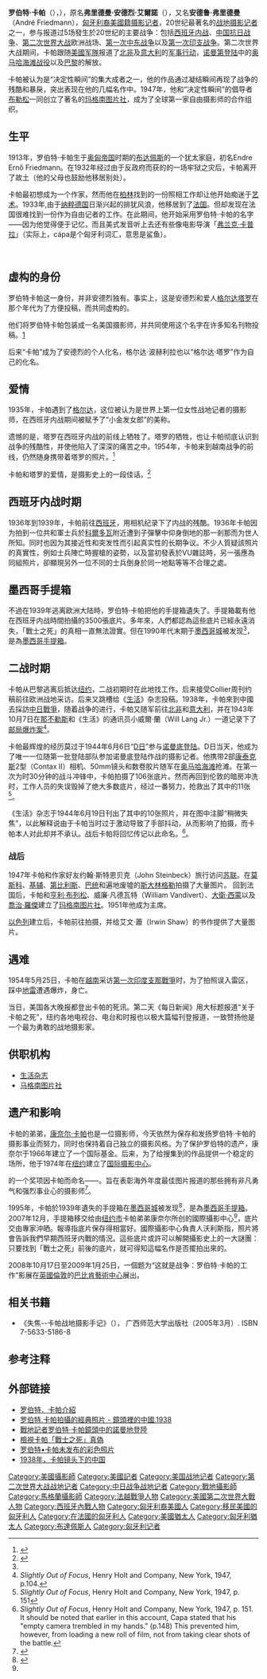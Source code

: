 {{multiple issues|
{{expand|time=2013-09-29T05:19:14+00:00}}
{{refimprove|time=2013-09-29T05:19:14+00:00}}
}}
{{Infobox journalist
| name        = 安德鲁·弗里德曼<br>{{small|André Friedmann}}<br>{{small|罗伯特·卡帕}}<br />{{small|Robert Capa}}
| image       = RobertCapabyGerdaTaro.jpg
| caption     = 
| birthname   =  弗里德曼·安德烈·艾爾諾
| birth_date  = 1913年10月22日
| birth_place = {{flagicon image|Flag of Austria-Hungary 1869-1918.svg}} [[奥匈帝国|奥匈帝国]][[布达佩斯|布达佩斯]]
| death_date  = {{Death date and age|1954|5|25|1913|10|23}}
| death_place = {{flagicon image|Flag of South Vietnam.svg}} [[越南共和國|越南共和國]][[太平市_(越南)|太平市]]
| education   = 
| occupation  = 战地摄影记者
| alias       = 
| title       = 
| family      = 
| spouse      = 
| domesticpartner =
| children    = 
| relatives   = 
| ethnic      = 
| religion    = 
| salary      = 
| networth    = 
| credits     = 参与报道过五场二十世纪最为重要的战争，[[玛格南图片社|玛格南图片社]]创始人之一
| agent       = 
| URL         = 
}}

'''罗伯特·卡帕'''（{{lang-en|Robert Capa}}），{{bd|1913年|10月22日|1954年|5月25日|catIdx=K}}），原名'''弗里德曼·安德烈·艾爾諾'''（{{lang-hu|Friedmann Endre Ernő }}），又名'''安德鲁·弗里德曼'''（André Friedmann），[[匈牙利|匈牙利裔]][[美国|美國籍]][[摄影记者|摄影记者]]，20世纪最著名的[[戰地記者|战地摄影记者]]之一，参与报道过5场發生於20世纪的主要战争：包括[[西班牙内战|西班牙内战]]、[[抗日战争_(中国)|中国抗日战争]]、[[第二次世界大战|第二次世界大战]]欧洲战场、[[第一次中东战争|第一次中东战争]]以及[[第一次印度支那战争|第一次印支战争]]。第二次世界大战期间，卡帕跟随[[美國军隊|美國军隊]]报道了[[北非|北非]]及[[意大利|意大利]]的[[军事行动|军事行动]]，[[诺曼第登陆|诺曼第登陆]]中的[[奧馬哈海灘|奥马哈海滩战役]]以及[[巴黎|巴黎]]的解放。

卡帕被认为是“决定性瞬间”的集大成者之一，他的作品通过凝结瞬间再现了战争的残酷和暴戾，突出表现在他的几幅名作中。1947年，他和“决定性瞬间”的倡导者[[亨利·卡蒂尔-布雷松|布勒松]]一同创立了著名的[[玛格南图片社|玛格南图片社]]，成为了全球第一家自由摄影师的合作组织。

== 生平 ==
1913年，罗伯特·卡帕生于[[奥匈帝国|奥匈帝国]]时期的[[布达佩斯|布达佩斯]]的一个犹太家庭，初名Endre Ernő Friedmann。在1932年经过由于反政府而获的的一场牢狱之灾后，卡帕离开了故土（他的父母也鼓励他移居别处）。

卡帕最初想成为一个作家，然而他在[[柏林|柏林]]找到的一份照相工作却让他开始痴迷于[[艺术|艺术]]。1933年,由于[[纳粹德国|纳粹德国]]日渐兴起的排犹风浪，他移居到了[[法国|法国]]。但却发现在法国很难找到一份作为自由记者的工作。在此期间，他开始采用罗伯特·卡帕的名字——因为他觉得便于记忆，而且美式发音听上去还有些像电影导演「[[弗兰克·卡普拉|弗兰克·卡普拉]]」（实际上，cápa是个匈牙利词汇，意思是鲨鱼）。

<br />

== 虚构的身份 ==
罗伯特卡帕这一身份，并非安德烈独有。事实上，这是安德烈和爱人[[格爾達·塔羅|格尔达塔罗]]在那个年代为了方便投稿，而共同虚构的。

他们将罗伯特卡帕包装成一名美国摄影师，并共同使用这个名字在许多知名刊物投稿。[http://www.collegedaily.cn/api/blog/flipboard/4766]{{Dead link|date=2019年11月 |bot=InternetArchiveBot |fix-attempted=yes }}

后来“卡帕”成为了安德烈的个人化名，格尔达·波赫利拉也以“格尔达·塔罗”作为自己的化名。
<br />

== 爱情 ==
1935年，卡帕遇到了[[格爾達·塔羅|格尔达]]，这位被认为是世界上第一位女性战地记者的摄影师，在西班牙内战期间被赋予了“小金发女郎”的美称。

遗憾的是，塔罗在西班牙内战的前线上牺牲了。塔罗的牺牲，也让卡帕彻底认识到战争的残酷性，并使他陷入了深深的痛苦之中。1954年，卡帕来到越南战争的前线，仍然随身携带着塔罗的照片。<ref>{{Cite web|title=她是世界第一位战地摄影女记者，却被世界遗忘在男人的背后|url=http://www.collegedaily.cn/api/blog/flipboard/4766|work=www.collegedaily.cn|accessdate=2019-03-08}}{{Dead link|date=2019年11月 |bot=InternetArchiveBot |fix-attempted=yes }}</ref>

卡帕和塔罗的爱情，是摄影史上的一段佳话。<ref>{{Cite news|title=Robert Capa and Gerda Taro: love in a time of war|url=https://www.theguardian.com/artanddesign/2012/may/13/robert-capa-gerda-taro-relationship|newspaper=The Observer|date=2012-05-12|accessdate=2019-03-08|issn=0029-7712|language=en-GB|first=Sean|last=O'Hagan}}</ref>
<br />

== 西班牙内战时期 ==


1936年到1939年，卡帕前往[[西班牙|西班牙]]，用相机纪录下了内战的残酷。1936年卡帕因为拍到一位共和軍士兵於[[科爾多瓦_(西班牙)|科爾多瓦]]附近遭到子彈擊中仰身倒地的那一剎那而为世人所知。同时也因为其接近性和突发性而引起真实性的长期争议。不少人質疑該照片的真實性，例如士兵陣亡時握槍的姿勢，以及當初發表於VU雜誌時，另一張應為同組照片，卻顯現另外一位不同的士兵倒身於同一地點等等不合理之處。

== 墨西哥手提箱 ==
不過在1939年逃离欧洲大陆時，罗伯特·卡帕把他的手提箱遺失了。手提箱載有他在西班牙内战時間拍攝的3500張底片。多年來，人們都認為這些底片已經永遠消失，「戰士之死」的真相一直無法證實。但在1990年代末期于[[墨西哥城|墨西哥城]]被发现<ref name="Kennedy-2008"/>，是為[http://www.nytimes.com/interactive/2008/01/25/arts/20080127_CAPA_ZOOM.html 墨西哥手提箱]。

== 二战时期 ==
卡帕从巴黎逃离后抵达[[纽约|纽约]]，二战初期时在此地找工作。后来接受Collier周刊约稿前往欧洲战地采访。后来又跳槽给《[[生活_(雜誌)|生活]]》杂志投稿。1938年，卡帕來到中國去採訪[[抗日戰爭|中日戰爭]]，随着战争的进行，卡帕又随军前往[[北非|北非]]和[[意大利|意大利]]，并在1943年10月7日在[[那不勒斯|那不勒斯]]和《生活》的通讯员小威爾·蘭（Will Lang Jr.）一道记录下了[[1943年那不勒斯邮局爆炸事件|邮局爆炸案]]<ref>''Slightly Out of Focus'', Henry Holt and Company, New York, 1947,  p.104.</ref>。

卡帕最辉煌的经历莫过于1944年6月6日“[[D日|D日]]”参与[[诺曼底登陆|诺曼底登陆]]。D日当天，他成为了唯一一位随第一批登陆部队参加诺曼底登陆作战的摄影记者。他携带2部[[康泰克斯|康泰克斯]]2型（Contax II）相机、50mm镜头和数卷胶片随军在[[奥马哈海滩|奥马哈海滩]]抢滩。在第一次为时30分钟的战斗冲锋中，卡帕拍摄了106张底片。然而再回到伦敦的暗房冲洗时，工作人员的失误毁掉了绝大多数底片，经过一番努力，抢救出了其中的11张<ref>''Slightly Out of Focus'', Henry Holt and Company, New York, 1947, p. 151</ref>。

《生活》杂志于1944年6月19日刊出了其中的10张照片，并在图中注脚“稍微失焦”，以此解释说由于卡帕当时过于激动导致了手部抖动，从而影响了拍摄，而卡帕本人对此却并不承认。战后卡帕将回忆传记以此命名。<ref>''Slightly Out of Focus'', Henry Holt and Company, New York, 1947, p. 151. It should be noted that earlier in this account, Capa stated that his "empty camera trembled in my hands." (p.148) This prevented him, however, from loading a new roll of film, not from taking clear shots of the battle.</ref>。

=== 战后 ===
1947年卡帕和作家好友约翰·斯特恩贝克（John Steinbeck）旅行访问[[苏联|苏联]]。在[[莫斯科|莫斯科]]、[[基辅|基辅]]、[[第比利斯|第比利斯]]、[[巴统|巴统]]和遍地废墟的[[斯大林格勒|斯大林格勒]]拍摄了大量图片。 回到法国后，卡帕和[[亨利·布列松|亨利·布列松]]、威廉·凡德瓦特（William Vandivert）、[[大衛·西蒙|大衛·西蒙]]以及[[喬治·羅傑|喬治·羅傑]]建立了[[玛格南图片社|玛格南图片社]]。1951年他成为主席。

[[以色列|以色列]]建立后，卡帕前往拍摄，并给艾文·蕭（Irwin Shaw）的书作提供了大量图片。

== 遇难 ==
1954年5月25日，卡帕在[[越南|越南]]采访[[第一次印度支那戰爭|第一次印度支那戰爭]]时，为了拍照误入雷区，踩中[[地雷|地雷]]遭遇爆炸，身亡。

当日，美国各大晚报都登出卡帕的死讯。第二天《每日新闻》用大标题报道“关于卡帕之死”，纽约各地电视台、电台和时报也以极大篇幅刊登报道，一致赞扬他是一个最为勇敢的战地摄影家。

== 供职机构 ==
* [[生活杂志|生活杂志]]
* [[马格南图片社|马格南图片社]]

== 遗产和影响 ==
卡帕的弟弟，[[Cornell_Capa|康奈尔·卡帕]]也是一位摄影师，今天依然为保存和发扬罗伯特·卡帕的摄影事业而努力，同时也保持着自己独立的摄影风格。为了保护罗伯特的遗产，康奈尔于1966年建立了一个国际基金。后来，为了给搜集到的作品提供一个稳定的场所，他于1974年在[[纽约|纽约]]建立了[[纽约国际摄影中心|国际摄影中心]]。

{{link-en|海外出版俱乐部|Overseas Press Club}}的一个奖项因卡帕而命名——{{link-en|卡帕金制奖章|Robert Capa Gold Medal}}。旨在表彰海外年度最佳图片报道的那些拥有非凡勇气和强烈事业心的摄影师<ref> {{cite web|url=http://www.opcofamerica.org/opc_awards/archive/byaward/award_capa.php |title=''Overseas Press Club of America'', Awards Archive |language=en |deadurl=yes |archiveurl=https://archive.is/20071105202454/http://www.opcofamerica.org/opc_awards/archive/byaward/award_capa.php |archivedate=2007-11-05 }}</ref>。

1995年，卡帕於1939年遺失的手提箱在[[墨西哥城|墨西哥城]]被发现<ref name="Kennedy-2008">{{cite web |url=http://www.nytimes.com/2008/01/27/arts/design/27kenn.html?_r=1&ref=arts&oref=slogin |title=The Capa Cache |author = Randy Kennedy|publisher = [[纽约时报|纽约时报]]|date = 2008年1月27日}}</ref>，是為[http://www.nytimes.com/interactive/2008/01/25/arts/20080127_CAPA_ZOOM.html 墨西哥手提箱]。2007年12月，手提箱移交给由[[纽约市|纽约市]]卡帕弟弟康奈尔所创的國際攝影中心<ref name="Kennedy-2008" />，底片交由專家沖晒。報導指底片保存得相當好。國際攝影中心負責人沃利斯指，照片將會告訴我們早期西班牙内戰的情況。這些底片或許可以解開攝影史上的一大謎團：只要找到「戰士之死」前後的底片，就可得知這幅名作是否擺拍出來的。

2008年10月17日至2009年1月25日，一個题为“这就是战争：罗伯特·卡帕的工作”影展在[[英國|英國]][[倫敦|倫敦]]的[[巴比肯藝術中心|巴比肯藝術中心]]展出。

== 相关书籍 ==
* 《失焦--卡帕战地摄影手记》（{{lang|en|''Slightly Out of Focus''，1947}}）， 广西师范大学出版社（2005年3月）. ISBN 7-5633-5186-8
== 参考注释 ==
<div class="references-small">
<references />
</div>

== 外部链接 ==
{{commons category|Robert Capa}}
{{Wikiquote}}
* [https://web.archive.org/web/20061208213038/http://www.guxiang.com/yishu/sheying/jiazuo/robert.capa/introduce.htm 罗伯特．卡帕介紹]
* [https://web.archive.org/web/20061006033759/http://zzx.shangdu.com/artchina_art/world_photogy/photo_dashi/dashi_kapa.htm 罗伯特.卡帕拍攝的經典照片 - 鏡頭裡的中國.1938]
* [https://web.archive.org/web/20060908183722/http://medianet.qianlong.com/7692/2004/06/07/33@2094018.htm 戰地記者罗伯特·卡帕鏡頭中的諾曼地登陸]
* [http://www.pbs.org/wnet/americanmasters/database/capa_r.html 檢視卡帕「戰士之死」真偽]
* [https://web.archive.org/web/20140810073307/http://www.cpph.com/15386 罗伯特•卡帕未发布的彩色照片]
* [https://web.archive.org/web/20140810073348/http://www.cpph.com/14359 1938年，卡帕镜头下的中国]

{{Authority control}}
{{DEFAULTSORT:Capa}}
[[Category:美國攝影師|Category:美國攝影師]]
[[Category:美國記者|Category:美國記者]]
[[Category:美国战地记者|Category:美国战地记者]]
[[Category:第二次世界大战战地记者|Category:第二次世界大战战地记者]]
[[Category:中日战争战地记者|Category:中日战争战地记者]]
[[Category:戰地攝影師|Category:戰地攝影師]]
[[Category:馬格蘭攝影師|Category:馬格蘭攝影師]]
[[Category:法越戰爭人物|Category:法越戰爭人物]]
[[Category:美國第二次世界大戰人物|Category:美國第二次世界大戰人物]]
[[Category:西班牙內戰人物|Category:西班牙內戰人物]]
[[Category:匈牙利裔美國人|Category:匈牙利裔美國人]]
[[Category:移民美國的匈牙利人|Category:移民美國的匈牙利人]]
[[Category:在法國的匈牙利人|Category:在法國的匈牙利人]]
[[Category:美國猶太人|Category:美國猶太人]]
[[Category:匈牙利猶太人|Category:匈牙利猶太人]]
[[Category:布達佩斯人|Category:布達佩斯人]]
[[Category:匈牙利记者|Category:匈牙利记者]]